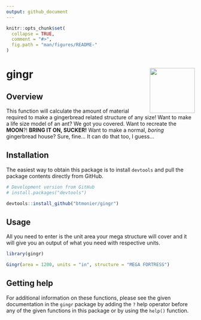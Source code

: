 ```yaml
---
output: github_document
---
```


```r
knitr::opts_chunk$set(
  collapse = TRUE,
  comment = "#>",
  fig.path = "man/figures/README-"
)
```

# gingr <img src="man/figures/gingr-logo.svg" align="right" height="120"/>

## Overview
This function will calculate the amount of material required to make a 
gingerbread related structure of any size! Want to make a life size model of 
an ant? We got you covered. Want to recreate the 
**MOON**?! **BRING IT ON, SUCKER!** Want to make a normal, *boring* gingerbread 
house? Sure, fine... It can do that too, I guess... 

## Installation
The easiest way to obtain this package is to install `devtools` and pull the 
package contents directly from GitHub.

```r
# Development version from GitHub
# install.packages("devtools")

devtools::install_github("btmonier/gingr")
```

## Usage
All you need to enter is the unit area your mega structure will cover and it 
will give you an output of what you need with respective units.
 
```r
library(gingr)

Gingr(area = 1200, units = "in", structure = "MEGA FORTRESS")
```
 
## Getting help
For additional information on these functions, please see the given 
documentation in the `gingr` package by adding the `?` help operator before any 
of the given functions in this package or by using the `help()` function. 

